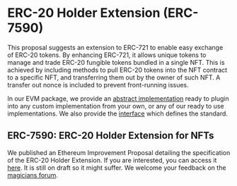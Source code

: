 # ERC-20 Holder Extension (ERC-7590)

This proposal suggests an extension to ERC-721 to enable easy exchange of ERC-20 tokens. By enhancing ERC-721, it allows unique tokens to manage and trade ERC-20 fungible tokens bundled in a single NFT. This is achieved by including methods to pull ERC-20 tokens into the NFT contract to a specific NFT, and transferring them out by the owner of such NFT. A transfer out nonce is included to prevent front-running issues.


In our EVM package, we provide an [abstract implementation](/evm-package/core/modular/tokenAttributes/RMRKTokenAttributesRepository.md) ready to plugin into any  custom implementation from your own, or any of our ready to use implementations. We also provide the [interface](evm-package/core/other/extension/tokenHolder/IERC7590.md) which defines the standard.


## ERC-7590: ERC-20 Holder Extension for NFTs

We published an Ethereum Improvement Proposal detailing the specification of the ERC-20 Holder Extension. If you are interested, you can access it [here](https://eips.ethereum.org/EIPS/eip-7590). It is still on draft so it might suffer. We welcome your feedback on the [magicians forum](https://ethereum-magicians.org/t/token-holder-extension-for-nfts/16260).

